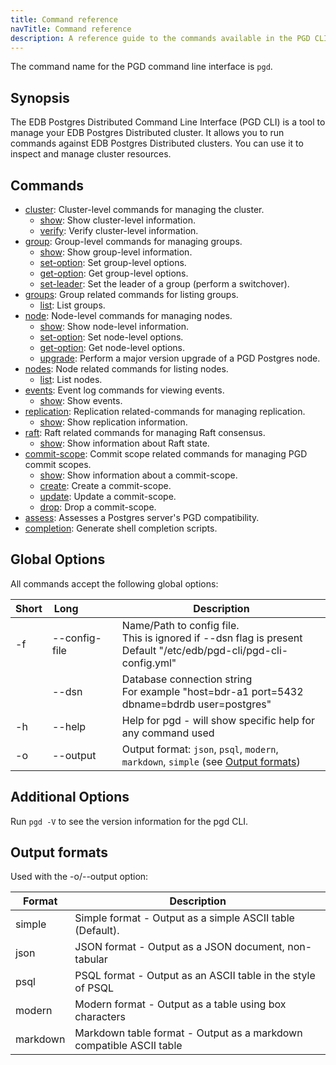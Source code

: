 ```yaml
---
title: Command reference
navTitle: Command reference
description: A reference guide to the commands available in the PGD CLI.
---
```


The command name for the PGD command line interface is `pgd`.

## Synopsis

The EDB Postgres Distributed Command Line Interface (PGD CLI) is a tool to
manage your EDB Postgres Distributed cluster. It allows you to run commands
against EDB Postgres Distributed clusters. You can use it to inspect and manage
cluster resources.

## Commands

- [cluster](cluster): Cluster-level commands for managing the cluster.
  - [show](cluster/show): Show cluster-level information.
  - [verify](cluster/verify): Verify cluster-level information.
- [group](group): Group-level commands for managing groups.
  - [show](group/show): Show group-level information.
  - [set-option](group/set-option): Set group-level options.
  - [get-option](group/get-option): Get group-level options.
  - [set-leader](group/set-leader): Set the leader of a group (perform a switchover).
- [groups](groups): Group related commands for listing groups.
  - [list](groups/list): List groups.
- [node](node): Node-level commands for managing nodes.
  - [show](node/show): Show node-level information.
  - [set-option](node/set-option): Set node-level options.
  - [get-option](node/get-option): Get node-level options.
  - [upgrade](node/upgrade): Perform a major version upgrade of a PGD Postgres node.
- [nodes](nodes): Node related commands for listing nodes.
  - [list](nodes/list): List nodes.
- [events](events): Event log commands for viewing events.
  - [show](events/show): Show events.
- [replication](replication): Replication related-commands for managing replication.
  - [show](replication/show): Show replication information.
- [raft](raft): Raft related commands for managing Raft consensus.
  - [show](raft/show): Show information about Raft state.
- [commit-scope](commit-scope): Commit scope related commands for managing PGD commit scopes.
  - [show](commit-scope/show): Show information about a commit-scope.
  - [create](commit-scope/create): Create a commit-scope.
  - [update](commit-scope/update): Update a commit-scope.
  - [drop](commit-scope/drop): Drop a commit-scope.
- [assess](assess): Assesses a Postgres server's PGD compatibility.
- [completion](completion): Generate shell completion scripts.


## Global Options

All commands accept the following global options:

| Short | Long&nbsp;&nbsp;&nbsp;&nbsp;&nbsp;&nbsp;&nbsp;&nbsp;&nbsp;&nbsp;&nbsp;&nbsp; | Description                                                                                                              |
|-------|------------------------------------------------------------------------------|--------------------------------------------------------------------------------------------------------------------------|
| -f    | --config-file                                                                | Name/Path to config file.<br/>This is ignored if --dsn flag is present<br/>Default "/etc/edb/pgd-cli/pgd-cli-config.yml" |
|       | --dsn                                                                        | Database connection string<br/>For example "host=bdr-a1 port=5432 dbname=bdrdb user=postgres"                            |
| -h    | --help                                                                       | Help for pgd - will show specific help for any command used                                                              |
| -o    | --output                                                                     | Output format: `json`, `psql`, `modern`, `markdown`, `simple`  (see [Output formats](#output-formats))                   |


## Additional Options

Run `pgd -V` to see the version information for the pgd CLI.

## Output formats

Used with the -o/--output option:

| Format   | Description                                                         |
|----------|---------------------------------------------------------------------|
| simple   | Simple format - Output as a simple ASCII table (Default).           |
| json     | JSON format - Output as a JSON document, non-tabular                |
| psql     | PSQL format - Output as an ASCII table in the style of PSQL         |
| modern   | Modern format - Output as a table using box characters              |
| markdown | Markdown table format - Output as a markdown compatible ASCII table |

